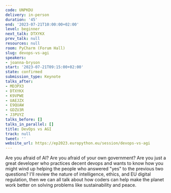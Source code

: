 ```yaml
---
code: UNPKDU
delivery: in-person
duration: '45'
end: '2023-07-21T10:00:00+02:00'
level: beginner
next_talk: DTXYKX
prev_talk: null
resources: null
room: PyCharm (Forum Hall)
slug: devops-vs-agi
speakers:
- joanna-bryson
start: '2023-07-21T09:15:00+02:00'
state: confirmed
submission_type: Keynote
talks_after:
- MD3PX3
- DTXYKX
- K9VPWE
- UAEJZX
- E9QUAW
- GDZU3R
- J3PUYZ
talks_before: []
talks_in_parallel: []
title: DevOps vs AGI
track: null
tweet: ''
website_url: https://ep2023.europython.eu/session/devops-vs-agi
---
```


Are you afraid of AI? Are you afraid of your own government? Are you just a great developer who practices decent devops and wants to know how you might wind up helping the people who answered "yes" to the previous two questions? I'll review the nature of intelligence, ethics, and EU digital regulation, then we can all talk about how coders can help make the planet work better on solving problems like sustainability and peace.

